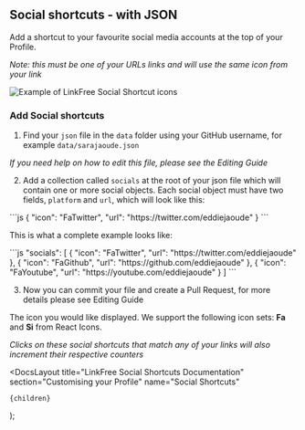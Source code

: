 
## Social shortcuts - with JSON

Add a shortcut to your favourite social media accounts at the top of your Profile.

_Note: this must be one of your URLs links and will use the same icon from your link_

![Example of LinkFree Social Shortcut icons](https://user-images.githubusercontent.com/624760/208973239-cc6a8541-3e34-47fd-8f76-104a3cf6ee4f.png)

### Add Social shortcuts

1. Find your `json` file in the `data` folder using your GitHub username, for example `data/sarajaoude.json`

_If you need help on how to edit this file, please see the <Link href="/docs/how-to-guides/editing-json">Editing Guide</Link>_

2. Add a collection called `socials` at the root of your json file which will contain one or more social objects. Each social object must have two fields, `platform` and `url`, which will look like this:

<ClipboardCopy>
```js
{
  "icon": "FaTwitter",
  "url": "https://twitter.com/eddiejaoude"
}
```
</ClipboardCopy>

This is what a complete example looks like:

<ClipboardCopy>
```js
"socials": [
  { "icon": "FaTwitter", "url": "https://twitter.com/eddiejaoude" },
  { "icon": "FaGithub", "url": "https://github.com/eddiejaoude" },
  { "icon": "FaYoutube", "url": "https://youtube.com/eddiejaoude" }
]
```
</ClipboardCopy>

3. Now you can commit your file and create a Pull Request, for more details please see <Link href="/docs/how-to-guides/editing-json">Editing Guide</Link>

The icon you would like displayed. We support the following icon sets: **Fa** and **Si** from React Icons.

_Clicks on these social shortcuts that match any of your links will also increment their respective counters_

  <DocsLayout
    title="LinkFree Social Shortcuts Documentation"
    section="Customising your Profile"
    name="Social Shortcuts"
  >
    {children}
  </DocsLayout>
);
